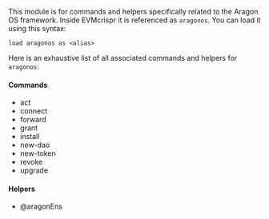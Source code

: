 This module is for commands and helpers specifically related to the Aragon OS framework. Inside EVMcrispr it is referenced as `aragonos`. You can load it using this syntax:
```
load aragonos as <alias>
```
Here is an exhaustive list of all associated commands and helpers for `aragonos`:

#### Commands
- act
- connect
- forward
- grant
- install
- new-dao
- new-token
- revoke 
- upgrade

#### Helpers
- @aragonEns